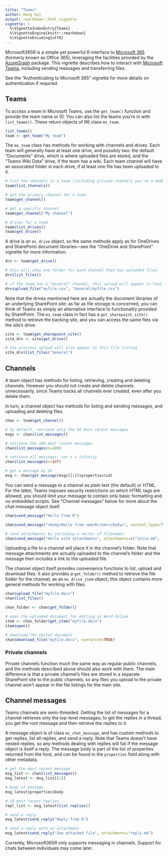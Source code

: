 ```yaml
---
title: "Teams"
author: Hong Ooi
output: rmarkdown::html_vignette
vignette: >
  %\VignetteIndexEntry{Teams}
  %\VignetteEngine{knitr::rmarkdown}
  %\VignetteEncoding{utf8}
---
```


Microsoft365R is a simple yet powerful R interface to [Microsoft 365](https://www.microsoft.com/en-us/microsoft-365) (formerly known as Office 365), leveraging the facilities provided by the [AzureGraph](https://cran.r-project.org/package=AzureGraph) package. This vignette describes how to interact with [Microsoft Teams](https://www.microsoft.com/en-au/microsoft-teams/group-chat-software), including sending messages and transferring files.

See the "Authenticating to Microsoft 365" vignette for more details on authentication if required.

## Teams

To access a team in Microsoft Teams, use the `get_team()` function and provide the team name or ID. You can also list the teams you're in with `list_teams()`. These return objects of R6 class `ms_team`.

```r
list_teams()
team <- get_team("My team")
```

The `ms_team` class has methods for working with channels and drives. Each team will generally have at least one drive, and possibly two: the default "Documents" drive, which is where uploaded files are stored, and the "Teams Wiki Data" drive, if the team has a wiki. Each team channel will have an associated folder in each drive, if at least one file has been uploaded to it.

```r
# list the channels in a team (including private channels you're a member of)
team$list_channels()

# get the primary channel for a team
team$get_channel()

# get a specific channel
team$get_channel("My channel")

# drives for a team
team$list_drives()
team$get_drive()
```

A drive is an `ms_drive` object, so the same methods apply as for OneDrives and SharePoint document libraries---see the "OneDrive and SharePoint" vignette for more information.

```r
drv <- team$get_drive()

# this will show one folder for each channel that has uploaded files
drv$list_files()

# if the team has a "General" channel, this upload will appear in that channel's "Files" tab
drv$upload_file("myfile.csv", "General/myfile.csv")
```

Note that the drives mentioned here are actually the document libraries of an underlying SharePoint site: as far as file storage is concerned, you can think of Teams as simply an alternative interface to functionality provided by SharePoint. The `ms_team` class in fact has a `get_sharepoint_site()` method to retrieve the backing site, and you can access the same files via the site's drive.

```r
site <- team$get_sharepoint_site()
site_drv <- site$get_drive()

# the previous upload will also appear in this file listing
site_drv$list_files("General")
```

## Channels

A team object has methods for listing, retrieving, creating and deleting channels. However you should not create and delete channels unnecessarily, since Teams tracks all channels ever created, even after you delete them.

In turn, a channel object has methods for listing and sending messages, and uploading and deleting files.

```r
chan <- team$get_channel()

# by default, retrieve only the 50 most recent messages
msgs <- chan$list_messages()

# retrieve the 100 most recent messages
chan$list_messages(n=100)

# retrieve all messages: set n = infinity
chan$list_messages(n=Inf)

# get a message by ID
msg <- chan$get_message(msgs[[1]]$properties$id)
```

You can send a message to a channel as plain text (the default) or HTML. For the latter, Teams imposes security restrictions on which HTML tags are allowed; you should limit your message to contain only basic formatting and no embedded scripts. See "Channel messages" below for more about the chat message object itself.

```r
chan$send_message("Hello from R")

chan$send_message("<body>Hello from <em>R</em></body>", content_type="html")

# send attachments by including a vector of filenames
chan$send_message("Hello with attachments", attachments=c("intro.md", "myfile.csv"))
```

Uploading a file to a channel will place it in the channel's folder. Note that message attachments are actually uploaded to the channel's folder and the message then includes a link to the uploaded file.

The channel object itself provides convenience functions to list, upload and download files. It also provides a `get_folder()` method to retrieve the file folder for the channel, as an `ms_drive_item` object; this object contains more general methods for working with files.

```r
chan$upload_file("myfile.docx")
chan$list_files()

chan_folder <- chan$get_folder()

# open the uploaded document for editing in Word Online
item <- chan_folder$get_item("myfile.docx")
item$open()

# download the edited document
chan$download_file("myfile.docx", overwrite=TRUE)
```

### Private channels

Private channels function much the same way as regular public channels, and the methods described above should also work with them. The main difference is that a private channel's files are stored in a separate SharePoint site to the public channels, so any files you upload to the private channel won't appear in the file listings for the main site.

## Channel messages

Teams channels are semi-threaded. Getting the list of messages for a channel retrieves only the top-level messages; to get the replies in a thread, you get the root message and then retrieve the replies to it.

A message object is of class `ms_chat_message`, and has custom methods to get replies, list all replies, and send a reply. Note that Teams doesn't have nested replies, so any methods dealing with replies will fail if the message object is itself a reply. The message body is part of the list of properties returned from the host, and can be found in the `properties` field along with other metadata.

```r
# get the most recent message
msg_list <- chan$list_messages()
msg_latest <- msg_list[[1]]

# body of message
msg_latest$properties$body

# 10 most recent replies
repl_list <- msg_latest$list_replies()

# send a reply
msg_latest$send_reply("Reply from R")

# send a reply with an attachment
msg_latest$send_reply("See attached file", attachments="reply.md")
```

Currently, Microsoft365R only supports messaging in channels. Support for chats between individuals may come later.

